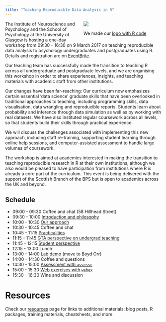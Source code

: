 ```yaml
---
title: "Teaching Reproducible Data Analysis in R" 
---
```


<div class="figure" style="width: 50%; float: right;">
  <img src="images/warhol.jpg">
  <p class="caption">We made our [logo with R code](logo.html)</p>
</div>

The Institute of Neuroscience and Psychology and the School of Psychology at the University of Glasgow is hosting a one-day workshop from 09:30 – 16:30 on 9 March 2017 on teaching reproducible data analysis to psychology undergraduates and postgraduates using R. Details and registration are on [EventBrite](https://www.eventbrite.co.uk/e/teaching-reproducible-data-analysis-in-psychology-with-r-tickets-41384249404?aff=es2).

Our teaching team has successfully made the transition to teaching R across all undergraduate and postgraduate levels, and we are organising this workshop in order to share experiences, insights, and teaching materials with academic staff from other institutions.

Our changes have been far-reaching: Our curriculum now emphasizes certain essential ‘data science’ graduate skills that have been overlooked in traditional approaches to teaching, including programming skills, data visualisation, data wrangling and reproducible reports. Students learn about probability and inference through data simulation as well as by working with real datasets. We have also instituted regular coursework across all levels, so that students build their skills through practical experience.

We will discuss the challenges associated with implementing this new approach, including staff re-training, supporting student learning through online help sessions, and computer-assisted assessment to handle large volumes of coursework.

The workshop is aimed at academics interested in making the transition to teaching reproducible research in R at their own institutions, although we also would be pleased to have participation from institutions where R is already a core part of the curriculum. This event is being delivered with the support of the Scottish Branch of the BPS but is open to academics across the UK and beyond.

## Schedule

* 09:00 - 09:30 Coffee and chat (58 Hillhead Street)
* 09:30 - 10:00 [Introduction and philosophy](intro.html)
* 10:00 - 10:30 [Our approach](approach.html)
* 10:30 - 10:45 Coffee and chat
* 10:45 - 11:15 [Practicalities](practicalities.html)
* 11:15 - 11:45 [GTA perspective on undergrad teaching](staff.html)
* 11:45 - 12:15 [Student perspective](students.html)
* 12:15 - 13:00 Lunch
* 13:00 - 14:00 [Lab demo](labdemo.html) (move to Boyd Orr)
* 14:00 - 14:30 Coffee and questions
* 14:30 - 15:00 [Assessment with `assessr`](assessr.html)
* 15:00 - 15:30 [Web exercises with `webex`](webex.html)
* 15:30 - 16:30 Wine and discussion

# Resources

Check our [resources](resources.html) page for links to additional materials: blog posts, R packages, training materials, cheatsheets, and more
